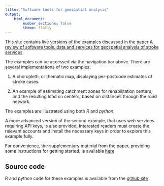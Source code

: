 ```yaml
---
title: "Software tools for geospatial analysis"
output:
    html_document:
        number_sections: false
        theme: flatly
---
```


This site contains live versions of the examples discussed in the paper 
[A review of software tools, data and services for geospatial analysis of stroke services](https:/frontiersin.org/)

The examples can be accessed via the navigation bar above. There are several
implementations of two examples: 

1. A choropleth, or thematic map, displaying
per-postcode estimates of stroke cases.

1. An example of estimating catchment zones for rehabilitation centers,
and the resulting load on centers, based on distances through the
road network.

The examples are illustrated using both _R_ and _python_.

A more advanced version of the second example, that uses web services
requiring API keys, is also provided. Interested readers must create
the relevant accounts and install the necessary keys in order to
explore this example fully.

For convenience, the supplementary material from the paper, providing
some instructions for getting started, is available [here](supplementary.html)


## Source code

R and python code for these examples is available from the [github site](https://github.com/richardbeare/GeospatialStroke/)